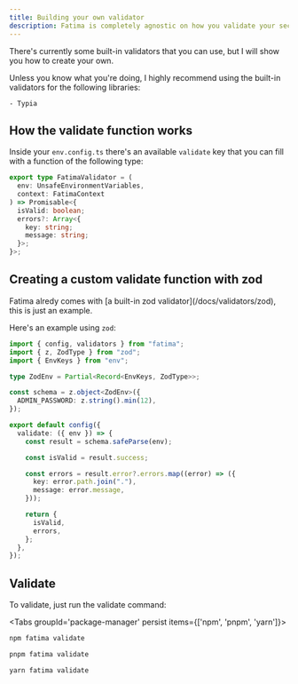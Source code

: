 ```yaml
---
title: Building your own validator
description: Fatima is completely agnostic on how you validate your secrets.
---
```


There's currently some built-in validators that you can use, but I will show you how to create your own.

<Callout type="warn" title="Do not proceed on your own with these libraries">
    Unless you know what you're doing, I highly recommend using the built-in validators for the following libraries:

    - Typia

</Callout>

## How the validate function works

Inside your `env.config.ts` there's an available `validate` key that you can fill with a function of the following type:

```ts title="types.d.ts"
export type FatimaValidator = (
  env: UnsafeEnvironmentVariables,
  context: FatimaContext
) => Promisable<{
  isValid: boolean;
  errors?: Array<{
    key: string;
    message: string;
  }>;
}>;
```

## Creating a custom validate function with zod

<Callout type="info" title="Info">
  Fatima alredy comes with [a built-in zod validator](/docs/validators/zod),
  this is just an example.
</Callout>

Here's an example using `zod`:

```ts title="env.config.ts"
import { config, validators } from "fatima";
import { z, ZodType } from "zod";
import { EnvKeys } from "env";

type ZodEnv = Partial<Record<EnvKeys, ZodType>>;

const schema = z.object<ZodEnv>({
  ADMIN_PASSWORD: z.string().min(12),
});

export default config({
  validate: ({ env }) => {
    const result = schema.safeParse(env);

    const isValid = result.success;

    const errors = result.error?.errors.map((error) => ({
      key: error.path.join("."),
      message: error.message,
    }));

    return {
      isValid,
      errors,
    };
  },
});
```

## Validate

To validate, just run the validate command:

<Tabs groupId='package-manager' persist items={['npm', 'pnpm', 'yarn']}>

```bash tab="npm"
npm fatima validate
```

```bash tab="pnpm"
pnpm fatima validate
```

```bash tab="yarn"
yarn fatima validate
```

</Tabs>
